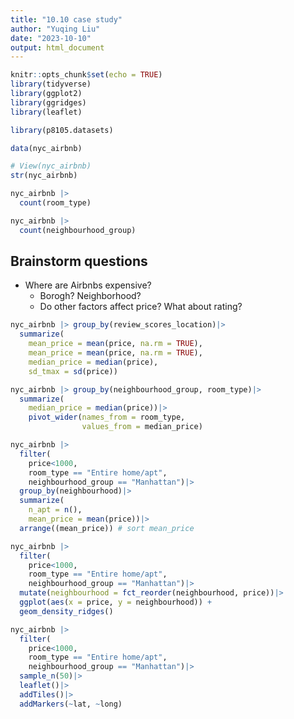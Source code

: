 ```yaml
---
title: "10.10 case study"
author: "Yuqing Liu"
date: "2023-10-10"
output: html_document
---
```


```r
knitr::opts_chunk$set(echo = TRUE)
library(tidyverse)
library(ggplot2)
library(ggridges)
library(leaflet)
```

```r
library(p8105.datasets)

data(nyc_airbnb)
```

```r
# View(nyc_airbnb)
str(nyc_airbnb)
```

```r
nyc_airbnb |>
  count(room_type)
```

```r
nyc_airbnb |>
  count(neighbourhood_group)
```
## Brainstorm questions
- Where are Airbnbs expensive?
  - Borogh? Neighborhood?
  - Do other factors affect price? What about rating?

```r
nyc_airbnb |> group_by(review_scores_location)|>
  summarize(
    mean_price = mean(price, na.rm = TRUE),
    mean_price = mean(price, na.rm = TRUE),
    median_price = median(price),
    sd_tmax = sd(price))
```

```r
nyc_airbnb |> group_by(neighbourhood_group, room_type)|>
  summarize(
    median_price = median(price))|>
    pivot_wider(names_from = room_type,
                values_from = median_price)
```

```r
nyc_airbnb |> 
  filter(
    price<1000,
    room_type == "Entire home/apt",
    neighbourhood_group == "Manhattan")|>
  group_by(neighbourhood)|>
  summarize(
    n_apt = n(),
    mean_price = mean(price))|>
  arrange((mean_price)) # sort mean_price
```

```r
nyc_airbnb |> 
  filter(
    price<1000,
    room_type == "Entire home/apt",
    neighbourhood_group == "Manhattan")|>
  mutate(neighbourhood = fct_reorder(neighbourhood, price))|>
  ggplot(aes(x = price, y = neighbourhood)) +
  geom_density_ridges()
```


```r
nyc_airbnb |> 
  filter(
    price<1000,
    room_type == "Entire home/apt",
    neighbourhood_group == "Manhattan")|>
  sample_n(50)|>
  leaflet()|>
  addTiles()|>
  addMarkers(~lat, ~long)
```






